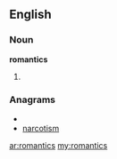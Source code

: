 ==English==
===Noun===
'''romantics'''
# {{plural of|[[romantic]]}}

===Anagrams===
* {{alphagram|acimnorst}}
* [[narcotism#English|narcotism]]

[[ar:romantics]]
[[my:romantics]]